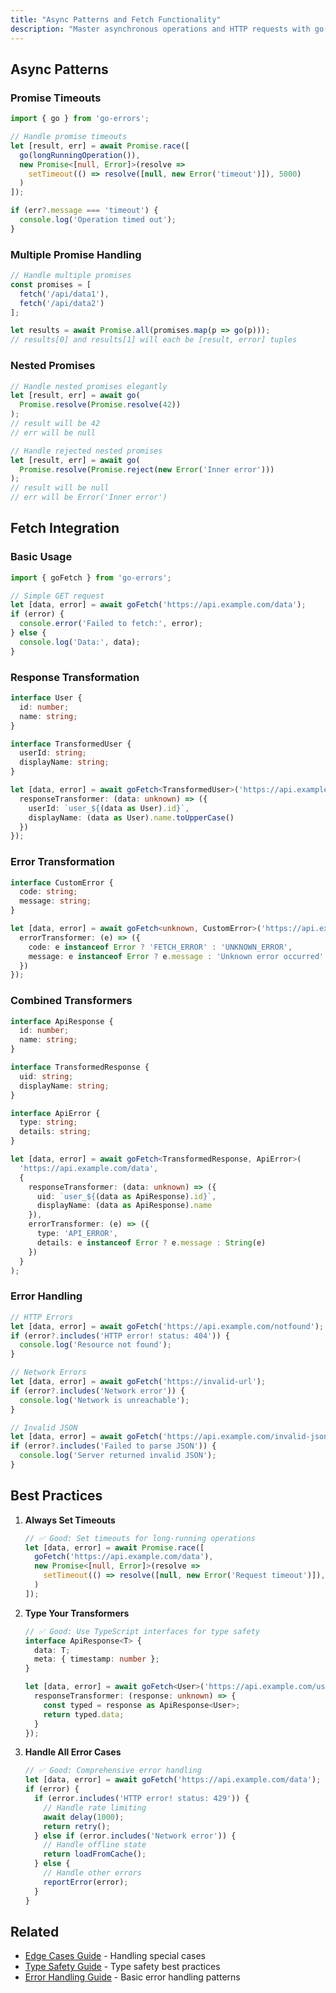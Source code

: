 ```yaml
---
title: "Async Patterns and Fetch Functionality"
description: "Master asynchronous operations and HTTP requests with go-errors"
---
```


## Async Patterns

### Promise Timeouts

```typescript
import { go } from 'go-errors';

// Handle promise timeouts
let [result, err] = await Promise.race([
  go(longRunningOperation()),
  new Promise<[null, Error]>(resolve => 
    setTimeout(() => resolve([null, new Error('timeout')]), 5000)
  )
]);

if (err?.message === 'timeout') {
  console.log('Operation timed out');
}
```

### Multiple Promise Handling

```typescript
// Handle multiple promises
const promises = [
  fetch('/api/data1'),
  fetch('/api/data2')
];

let results = await Promise.all(promises.map(p => go(p)));
// results[0] and results[1] will each be [result, error] tuples
```

### Nested Promises

```typescript
// Handle nested promises elegantly
let [result, err] = await go(
  Promise.resolve(Promise.resolve(42))
);
// result will be 42
// err will be null

// Handle rejected nested promises
let [result, err] = await go(
  Promise.resolve(Promise.reject(new Error('Inner error')))
);
// result will be null
// err will be Error('Inner error')
```

## Fetch Integration

### Basic Usage

```typescript
import { goFetch } from 'go-errors';

// Simple GET request
let [data, error] = await goFetch('https://api.example.com/data');
if (error) {
  console.error('Failed to fetch:', error);
} else {
  console.log('Data:', data);
}
```

### Response Transformation

```typescript
interface User {
  id: number;
  name: string;
}

interface TransformedUser {
  userId: string;
  displayName: string;
}

let [data, error] = await goFetch<TransformedUser>('https://api.example.com/user', {
  responseTransformer: (data: unknown) => ({
    userId: `user_${(data as User).id}`,
    displayName: (data as User).name.toUpperCase()
  })
});
```

### Error Transformation

```typescript
interface CustomError {
  code: string;
  message: string;
}

let [data, error] = await goFetch<unknown, CustomError>('https://api.example.com/data', {
  errorTransformer: (e) => ({
    code: e instanceof Error ? 'FETCH_ERROR' : 'UNKNOWN_ERROR',
    message: e instanceof Error ? e.message : 'Unknown error occurred'
  })
});
```

### Combined Transformers

```typescript
interface ApiResponse {
  id: number;
  name: string;
}

interface TransformedResponse {
  uid: string;
  displayName: string;
}

interface ApiError {
  type: string;
  details: string;
}

let [data, error] = await goFetch<TransformedResponse, ApiError>(
  'https://api.example.com/data',
  {
    responseTransformer: (data: unknown) => ({
      uid: `user_${(data as ApiResponse).id}`,
      displayName: (data as ApiResponse).name
    }),
    errorTransformer: (e) => ({
      type: 'API_ERROR',
      details: e instanceof Error ? e.message : String(e)
    })
  }
);
```

### Error Handling

```typescript
// HTTP Errors
let [data, error] = await goFetch('https://api.example.com/notfound');
if (error?.includes('HTTP error! status: 404')) {
  console.log('Resource not found');
}

// Network Errors
let [data, error] = await goFetch('https://invalid-url');
if (error?.includes('Network error')) {
  console.log('Network is unreachable');
}

// Invalid JSON
let [data, error] = await goFetch('https://api.example.com/invalid-json');
if (error?.includes('Failed to parse JSON')) {
  console.log('Server returned invalid JSON');
}
```

## Best Practices

1. **Always Set Timeouts**
   ```typescript
   // ✅ Good: Set timeouts for long-running operations
   let [data, error] = await Promise.race([
     goFetch('https://api.example.com/data'),
     new Promise<[null, Error]>(resolve => 
       setTimeout(() => resolve([null, new Error('Request timeout')]), 5000)
     )
   ]);
   ```

2. **Type Your Transformers**
   ```typescript
   // ✅ Good: Use TypeScript interfaces for type safety
   interface ApiResponse<T> {
     data: T;
     meta: { timestamp: number };
   }
   
   let [data, error] = await goFetch<User>('https://api.example.com/user', {
     responseTransformer: (response: unknown) => {
       const typed = response as ApiResponse<User>;
       return typed.data;
     }
   });
   ```

3. **Handle All Error Cases**
   ```typescript
   // ✅ Good: Comprehensive error handling
   let [data, error] = await goFetch('https://api.example.com/data');
   if (error) {
     if (error.includes('HTTP error! status: 429')) {
       // Handle rate limiting
       await delay(1000);
       return retry();
     } else if (error.includes('Network error')) {
       // Handle offline state
       return loadFromCache();
     } else {
       // Handle other errors
       reportError(error);
     }
   }
   ```

## Related

- [Edge Cases Guide](/docs/guides/edge-cases) - Handling special cases
- [Type Safety Guide](/docs/guides/type-safety) - Type safety best practices
- [Error Handling Guide](/docs/guides/error-handling) - Basic error handling patterns 